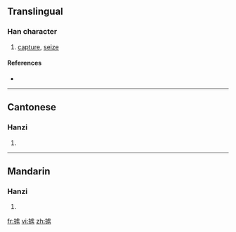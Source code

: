 {{also|擄}}
==Translingual==

===Han character===
{{Han char|rn=64|rad=手|as=08|sn=11|four=|canj=手卜心尸 (QYPS), X手卜心尸 (XQYPS)}}

# [[capture]], [[seize]]

====References====
* {{Han ref|kx=0440.181|hdz=31896.030|uh=63B3|ud=25523}}

----

==Cantonese==

===Hanzi===
{{yue-hanzi|jyut=|y=lou5|tra=擄}}

# {{defn|Cantonese|sort=手08}}

----

==Mandarin==

===Hanzi===
{{cmn-hanzi|tra=擄|pin=[[lǔ]] ([[lu3]]), [[zhī]] ([[zhi1]]), [[zhì]] ([[zhi4]])|wg=lu<sup>3</sup>, chih<sup>1</sup>, chih<sup>4</sup>}}

# {{defn|Mandarin|sort=手08}}

[[fr:掳]]
[[vi:掳]]
[[zh:掳]]